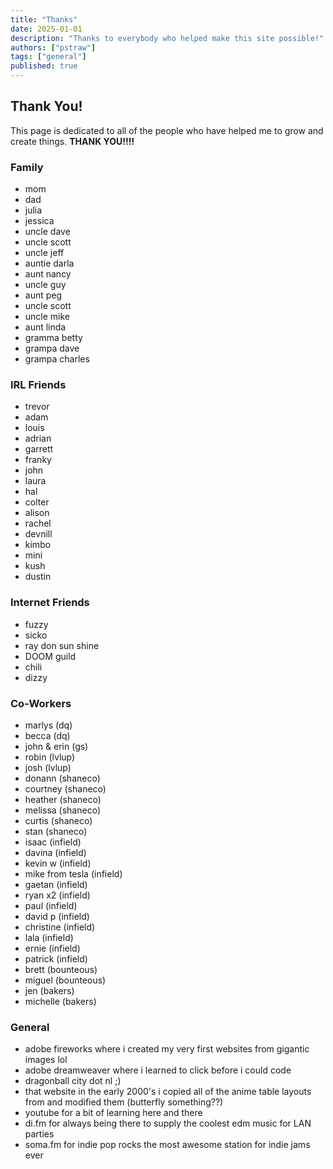 ```yaml
---
title: "Thanks"
date: 2025-01-01
description: "Thanks to everybody who helped make this site possible!"
authors: ["pstraw"]
tags: ["general"]
published: true
---
```


## Thank You!

This page is dedicated to all of the people who have helped me to grow and create things. **THANK YOU!!!!**

### Family

- mom
- dad
- julia
- jessica
- uncle dave
- uncle scott
- uncle jeff
- auntie darla
- aunt nancy
- uncle guy
- aunt peg
- uncle scott
- uncle mike
- aunt linda
- gramma betty
- grampa dave
- grampa charles

### IRL Friends

- trevor
- adam
- louis
- adrian
- garrett
- franky
- john
- laura
- hal
- colter
- alison
- rachel
- devnill
- kimbo
- mini
- kush
- dustin

### Internet Friends

- fuzzy
- sicko
- ray don sun shine
- DOOM guild
- chili
- dizzy

### Co-Workers

- marlys (dq)
- becca (dq)
- john & erin (gs)
- robin (lvlup)
- josh (lvlup)
- donann (shaneco)
- courtney (shaneco)
- heather (shaneco)
- melissa (shaneco)
- curtis (shaneco)
- stan (shaneco)
- isaac (infield)
- davina (infield)
- kevin w (infield)
- mike from tesla (infield)
- gaetan (infield)
- ryan x2 (infield)
- paul (infield)
- david p (infield)
- christine (infield)
- lala (infield)
- ernie (infield)
- patrick (infield)
- brett (bounteous)
- miguel (bounteous)
- jen (bakers)
- michelle (bakers)

### General

- adobe fireworks where i created my very first websites from gigantic images lol
- adobe dreamweaver where i learned to click before i could code
- dragonball city dot nl ;)
- that website in the early 2000's i copied all of the anime table layouts from and modified them (butterfly something??)
- youtube for a bit of learning here and there
- di.fm for always being there to supply the coolest edm music for LAN parties
- soma.fm for indie pop rocks the most awesome station for indie jams ever
